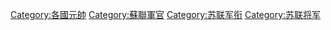 {{Catnav|頁面分類|各種主題的頁面分類|按國家分類|各國人物|苏联人}}
{{Catnav|頁面分類|人类社会|人物|各國人物|苏联人}}
{{Catnav|頁面分類|各種主題的頁面分類|按國家分類|各國歷史|各國元帥}}
{{Catnav|頁面分類|历史|各國歷史|各國元帥}}
{{Commons category|Marshals of the Soviet Union}}

[[Category:各國元帥|Category:各國元帥]]
[[Category:蘇聯軍官|Category:蘇聯軍官]]
[[Category:苏联军衔|Category:苏联军衔]]
[[Category:苏联将军|Category:苏联将军]]